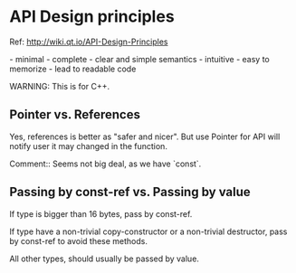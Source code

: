 = API Design principles =
Ref: [[http://wiki.qt.io/API-Design-Principles]]

- minimal
- complete
- clear and simple semantics
- intuitive
- easy to memorize
- lead to readable code

WARNING: This is for C++.

== Pointer vs. References ==
Yes, references is better as "safer and nicer".
But use Pointer for API will notify user it may changed in the function.

Comment::
Seems not big deal, as we have `const`.

== Passing by const-ref vs. Passing by value ==
If type is bigger than 16 bytes, pass by const-ref.

If type have a non-trivial copy-constructor or a non-trivial destructor, pass by
const-ref to avoid these methods.

All other types, should usually be passed by value.
